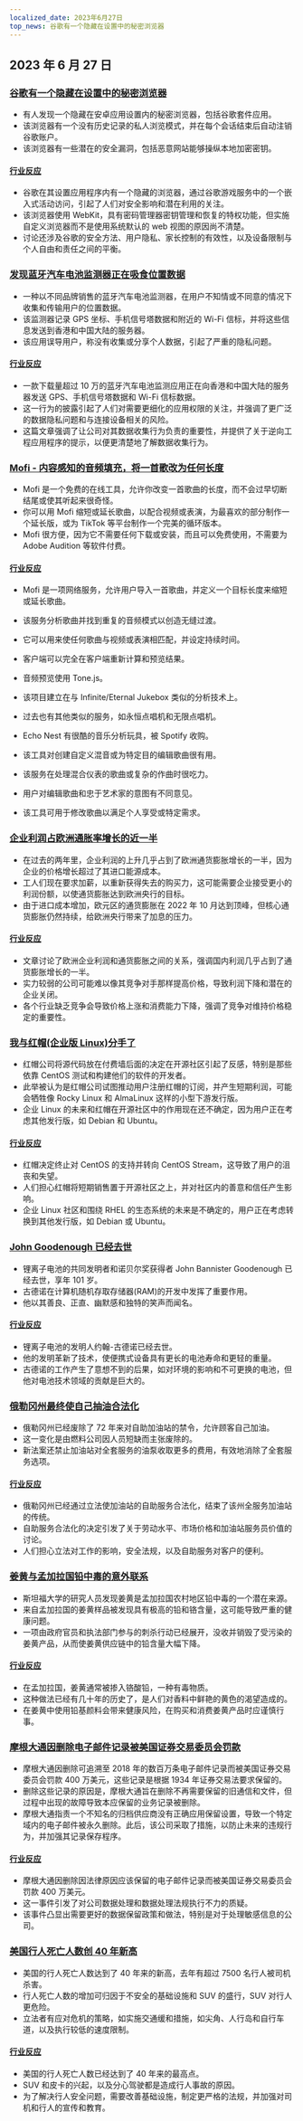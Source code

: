 ```yaml
---
localized_date: 2023年6月27日
top_news: 谷歌有一个隐藏在设置中的秘密浏览器
---
```




## 2023 年 6 月 27 日

### [谷歌有一个隐藏在设置中的秘密浏览器](https://matan-h.com/google-has-a-secret-browser-hidden-inside-the-settings/)

- 有人发现一个隐藏在安卓应用设置内的秘密浏览器，包括谷歌套件应用。
- 该浏览器有一个没有历史记录的私人浏览模式，并在每个会话结束后自动注销谷歌账户。
- 该浏览器有一些潜在的安全漏洞，包括恶意网站能够操纵本地加密密钥。

#### [行业反应](http://news.ycombinator.com/item?id=36478206)

- 谷歌在其设置应用程序内有一个隐藏的浏览器，通过谷歌游戏服务中的一个嵌入式活动访问，引起了人们对安全影响和潜在利用的关注。
- 该浏览器使用 WebKit，具有密码管理器密钥管理和恢复的特权功能，但实施自定义浏览器而不是使用系统默认的 web 视图的原因尚不清楚。
- 讨论还涉及谷歌的安全方法、用户隐私、家长控制的有效性，以及设备限制与个人自由和责任之间的平衡。

### [发现蓝牙汽车电池监测器正在吸食位置数据](https://doubleagent.net/2023/05/21/a-car-battery-monitor-tracking-your-location)

- 一种以不同品牌销售的蓝牙汽车电池监测器，在用户不知情或不同意的情况下收集和传输用户的位置数据。
- 该监测器记录 GPS 坐标、手机信号塔数据和附近的 Wi-Fi 信标，并将这些信息发送到香港和中国大陆的服务器。
- 该应用误导用户，称没有收集或分享个人数据，引起了严重的隐私问题。

#### [行业反应](http://news.ycombinator.com/item?id=36485597)

- 一款下载量超过 10 万的蓝牙汽车电池监测应用正在向香港和中国大陆的服务器发送 GPS、手机信号塔数据和 Wi-Fi 信标数据。
- 这一行为的披露引起了人们对需要更细化的应用权限的关注，并强调了更广泛的数据隐私问题和与连接设备相关的风险。
- 这篇文章强调了让公司对其数据收集行为负责的重要性，并提供了关于逆向工程应用程序的提示，以便更清楚地了解数据收集行为。

### [Mofi - 内容感知的音频填充，将一首歌改为任何长度](https://mofi.loud.red/)

- Mofi 是一个免费的在线工具，允许你改变一首歌曲的长度，而不会过早切断结尾或使其听起来很奇怪。
- 你可以用 Mofi 缩短或延长歌曲，以配合视频或表演，为最喜欢的部分制作一个延长版，或为 TikTok 等平台制作一个完美的循环版本。
- Mofi 很方便，因为它不需要任何下载或安装，而且可以免费使用，不需要为 Adobe Audition 等软件付费。

#### [行业反应](http://news.ycombinator.com/item?id=36480687)

- Mofi 是一项网络服务，允许用户导入一首歌曲，并定义一个目标长度来缩短或延长歌曲。
- 该服务分析歌曲并找到重复的音频模式以创造无缝过渡。
- 它可以用来使任何歌曲与视频或表演相匹配，并设定持续时间。

- 客户端可以完全在客户端重新计算和预览结果。
- 音频预览使用 Tone.js。
- 该项目建立在与 Infinite/Eternal Jukebox 类似的分析技术上。

- 过去也有其他类似的服务，如永恒点唱机和无限点唱机。
- Echo Nest 有很酷的音乐分析玩具，被 Spotify 收购。
- 该工具对创建自定义混音或为特定目的编辑歌曲很有用。

- 该服务在处理混合仪表的歌曲或复杂的作曲时很吃力。
- 用户对编辑歌曲和忠于艺术家的意图有不同意见。
- 该工具可用于修改歌曲以满足个人享受或特定需求。

### [企业利润占欧洲通胀率增长的近一半](https://www.imf.org/en/Blogs/Articles/2023/06/26/europes-inflation-outlook-depends-on-how-corporate-profits-absorb-wage-gains)

- 在过去的两年里，企业利润的上升几乎占到了欧洲通货膨胀增长的一半，因为企业的价格增长超过了其进口能源成本。
- 工人们现在要求加薪，以重新获得失去的购买力，这可能需要企业接受更小的利润份额，以使通货膨胀达到欧洲央行的目标。
- 由于进口成本增加，欧元区的通货膨胀在 2022 年 10 月达到顶峰，但核心通货膨胀仍然持续，给欧洲央行带来了加息的压力。

#### [行业反应](http://news.ycombinator.com/item?id=36483276)

- 文章讨论了欧洲企业利润和通货膨胀之间的关系，强调国内利润几乎占到了通货膨胀增长的一半。
- 实力较弱的公司可能难以像其竞争对手那样提高价格，导致利润下降和潜在的企业关闭。
- 各个行业缺乏竞争会导致价格上涨和消费能力下降，强调了竞争对维持价格稳定的重要性。

### [我与红帽(企业版 Linux)分手了](https://www.jeffgeerling.com/blog/2023/im-done-red-hat-enterprise-linux)

- 红帽公司将源代码放在付费墙后面的决定在开源社区引起了反感，特别是那些依靠 CentOS 测试和构建他们的软件的开发者。
- 此举被认为是红帽公司试图推动用户注册红帽的订阅，并产生短期利润，可能会牺牲像 Rocky Linux 和 AlmaLinux 这样的小型下游发行版。
- 企业 Linux 的未来和红帽在开源社区中的作用现在还不确定，因为用户正在考虑其他发行版，如 Debian 和 Ubuntu。

#### [行业反应](http://news.ycombinator.com/item?id=36479882)

- 红帽决定终止对 CentOS 的支持并转向 CentOS Stream，这导致了用户的沮丧和失望。
- 人们担心红帽将短期销售置于开源社区之上，并对社区内的善意和信任产生影响。
- 企业 Linux 社区和围绕 RHEL 的生态系统的未来是不确定的，用户正在考虑转换到其他发行版，如 Debian 或 Ubuntu。

### [John Goodenough 已经去世](https://www.thehindubusinessline.com/news/goodenough-nobel-laureate-who-gave-the-world-li-ion-batteries-passes-away/article67010369.ece)

- 锂离子电池的共同发明者和诺贝尔奖获得者 John Bannister Goodenough 已经去世，享年 101 岁。
- 古德诺在计算机随机存取存储器(RAM)的开发中发挥了重要作用。
- 他以其善良、正直、幽默感和独特的笑声而闻名。

#### [行业反应](http://news.ycombinator.com/item?id=36475949)

- 锂离子电池的发明人约翰-古德诺已经去世。
- 他的发明革新了技术，使便携式设备具有更长的电池寿命和更轻的重量。
- 古德诺的工作产生了意想不到的后果，如对环境的影响和不可更换的电池，但他对电池技术领域的贡献是巨大的。

### [俄勒冈州最终使自己抽油合法化](https://www.thedrive.com/news/oregon-finally-legalizes-pumping-your-own-gas-after-72-years)

- 俄勒冈州已经废除了 72 年来对自助加油站的禁令，允许顾客自己加油。
- 这一变化是由燃料公司因人员短缺而主张废除的。
- 新法案还禁止加油站对全套服务的油泵收取更多的费用，有效地消除了全套服务选项。

#### [行业反应](http://news.ycombinator.com/item?id=36479974)

- 俄勒冈州已经通过立法使加油站的自助服务合法化，结束了该州全服务加油站的传统。
- 自助服务合法化的决定引发了关于劳动水平、市场价格和加油站服务员价值的讨论。
- 人们担心立法对工作的影响，安全法规，以及自助服务对客户的便利。

### [姜黄与孟加拉国铅中毒的意外联系](https://stanmed.stanford.edu/turmeric-lead-risk-detect/)

- 斯坦福大学的研究人员发现姜黄是孟加拉国农村地区铅中毒的一个潜在来源。
- 来自孟加拉国的姜黄样品被发现具有极高的铅和铬含量，这可能导致严重的健康问题。
- 一项由政府官员和执法部门参与的刺杀行动已经展开，没收并销毁了受污染的姜黄产品，从而使姜黄供应链中的铅含量大幅下降。

#### [行业反应](http://news.ycombinator.com/item?id=36481693)

- 在孟加拉国，姜黄通常被掺入铬酸铅，一种有毒物质。
- 这种做法已经有几十年的历史了，是人们对香料中鲜艳的黄色的渴望造成的。
- 在姜黄中使用铅基颜料会带来健康风险，在购买和消费姜黄产品时应谨慎行事。

### [摩根大通因删除电子邮件记录被美国证券交易委员会罚款](https://www.theregister.com/2023/06/26/jp_morgan_fined_for_deleting/)

- 摩根大通因删除可追溯至 2018 年的数百万条电子邮件记录而被美国证券交易委员会罚款 400 万美元，这些记录是根据 1934 年证券交易法要求保留的。
- 删除这些记录的原因是，摩根大通旨在删除不再需要保留的旧通信和文件，但过程中出现的故障导致本应保留的业务记录被删除。
- 摩根大通指责一个不知名的归档供应商没有正确应用保留设置，导致一个特定域内的电子邮件被永久删除。此后，该公司采取了措施，以防止未来的违规行为，并加强其记录保存程序。

#### [行业反应](http://news.ycombinator.com/item?id=36477936)

- 摩根大通因删除因法律原因应该保留的电子邮件记录而被美国证券交易委员会罚款 400 万美元。
- 这一事件引发了对公司数据处理和数据处理法规执行不力的质疑。
- 该事件凸显出需要更好的数据保留政策和做法，特别是对于处理敏感信息的公司。

### [美国行人死亡人数创 40 年新高](https://text.npr.org/1184034017)

- 美国的行人死亡人数达到了 40 年来的新高，去年有超过 7500 名行人被司机杀害。
- 行人死亡人数的增加可归因于不安全的基础设施和 SUV 的盛行，SUV 对行人更危险。
- 立法者有应对危机的策略，如实施交通缓和措施，如尖角、人行岛和自行车道，以及执行较低的速度限制。

#### [行业反应](http://news.ycombinator.com/item?id=36480122)

- 美国的行人死亡人数已经达到了 40 年来的最高点。
- SUV 和皮卡的兴起，以及分心驾驶都是造成行人事故的原因。
- 为了解决行人安全问题，需要改善基础设施，制定更严格的法规，并加强对司机和行人的宣传和教育。


